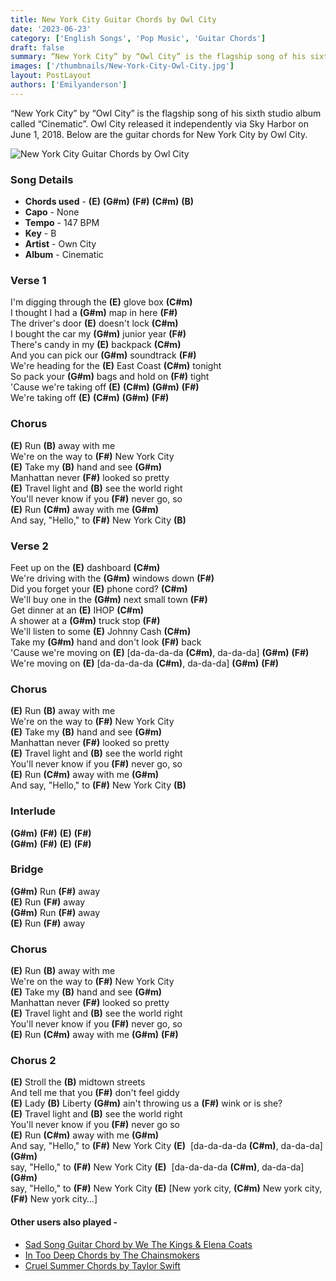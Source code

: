 ```yaml
---
title: New York City Guitar Chords by Owl City
date: '2023-06-23'
category: ['English Songs', 'Pop Music', 'Guitar Chords']
draft: false
summary: “New York City” by “Owl City” is the flagship song of his sixth studio album called “Cinematic”. OwL City released it independently via Sky Harbor on June 1, 2018. Below are the guitar chords for New York City by Owl City.
images: ['/thumbnails/New-York-City-Owl-City.jpg']
layout: PostLayout
authors: ['Emilyanderson']
---
```


“New York City” by “Owl City” is the flagship song of his sixth studio album called “Cinematic”. Owl City released it independently via Sky Harbor on June 1, 2018. Below are the guitar chords for New York City by Owl City.

![New York City Guitar Chords by Owl City](/thumbnails/New-York-City-Owl-City.jpg)

### Song Details

- **Chords used** - **(E)** **(G#m)** **(F#)** **(C#m)** **(B)**
- **Capo** - None
- **Tempo** - 147 BPM
- **Key** - B
- **Artist** - Own City
- **Album** - Cinematic

### Verse 1

I'm digging through the **(E)** glove box **(C#m)**\
I thought I had a **(G#m)** map in here **(F#)**\
The driver's door **(E)** doesn't lock **(C#m)**\
I bought the car my **(G#m)** junior year **(F#)**\
There's candy in my **(E)** backpack **(C#m)**\
And you can pick our **(G#m)** soundtrack **(F#)**\
We're heading for the **(E)** East Coast **(C#m)** tonight\
So pack your **(G#m)** bags and hold on **(F#)** tight\
'Cause we're taking off **(E)** **(C#m)** **(G#m)** **(F#)**\
We're taking off **(E)** **(C#m)** **(G#m)** **(F#)**

### Chorus

**(E)** Run **(B)** away with me\
We're on the way to **(F#)** New York City\
**(E)** Take my **(B)** hand and see **(G#m)**\
Manhattan never **(F#)** looked so pretty\
**(E)** Travel light and **(B)** see the world right\
You'll never know if you **(F#)** never go, so\
**(E)** Run **(C#m)** away with me **(G#m)**\
And say, "Hello," to **(F#)** New York City **(B)**

### Verse 2

Feet up on the **(E)** dashboard **(C#m)**\
We're driving with the **(G#m)** windows down **(F#)**\
Did you forget your **(E)** phone cord? **(C#m)**\
We'll buy one in the **(G#m)** next small town **(F#)**\
Get dinner at an **(E)** IHOP **(C#m)**\
A shower at a **(G#m)** truck stop **(F#)**\
We'll listen to some **(E)** Johnny Cash **(C#m)**\
Take my **(G#m)** hand and don't look **(F#)** back\
'Cause we're moving on **(E)** \[da-da-da-da **(C#m)**, da-da-da\] **(G#m)** **(F#)**\
We're moving on **(E)** \[da-da-da-da **(C#m)**, da-da-da\] **(G#m)** **(F#)**

### Chorus

**(E)** Run **(B)** away with me\
We're on the way to **(F#)** New York City\
**(E)** Take my **(B)** hand and see **(G#m)**\
Manhattan never **(F#)** looked so pretty\
**(E)** Travel light and **(B)** see the world right\
You'll never know if you **(F#)** never go, so\
**(E)** Run **(C#m)** away with me **(G#m)**\
And say, "Hello," to **(F#)** New York City **(B)**

### Interlude

**(G#m)** **(F#)** **(E)** **(F#)**\
**(G#m)** **(F#)** **(E)** **(F#)**

### Bridge

**(G#m)** Run **(F#)** away\
**(E)** Run **(F#)** away\
**(G#m)** Run **(F#)** away\
**(E)** Run **(F#)** away

### Chorus

**(E)** Run **(B)** away with me\
We're on the way to **(F#)** New York City\
**(E)** Take my **(B)** hand and see **(G#m)**\
Manhattan never **(F#)** looked so pretty\
**(E)** Travel light and **(B)** see the world right\
You'll never know if you **(F#)** never go, so\
**(E)** Run **(C#m)** away with me **(G#m)** **(F#)**

### Chorus 2

**(E)** Stroll the **(B)** midtown streets\
And tell me that you **(F#)** don't feel giddy\
**(E)** Lady **(B)** Liberty **(G#m)** ain't throwing us a **(F#)** wink or is she?\
**(E)** Travel light and **(B)** see the world right\
You'll never know if you **(F#)** never go so\
**(E)** Run **(C#m)** away with me **(G#m)**\
And say, "Hello," to **(F#)** New York City **(E)**  \[da-da-da-da **(C#m)**, da-da-da\] **(G#m)**\
say, "Hello," to **(F#)** New York City **(E)**  \[da-da-da-da **(C#m)**, da-da-da\] **(G#m)**\
say, "Hello," to **(F#)** New York City **(E)** \[New york city, **(C#m)** New york city, **(F#)** New york city…\]

#### Other users also played -

- [Sad Song Guitar Chord by We The Kings & Elena Coats](https://chordsco.com/chords/sad-song-guitar-chord-by-we-the-kings-elena-coats)
- [In Too Deep Chords by The Chainsmokers](https://chordsco.com/chords/in-too-deep-chords-by-the-chainsmokers)
- [Cruel Summer Chords by Taylor Swift](https://www.chordsco.com/chords/cruel-summer-guitar-chords-by-taylor-swift)
